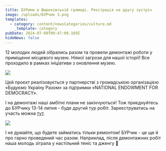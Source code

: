 ```yaml
---
title: БУРимо в Широківській громаді. Реєстрація на другу зустріч
image: /uploads/БУРчик 3.png
templates:
  - category: content/newsCategories/culture.md
    _template: category
pubDate: 2024-07-09T09:47:09.169Z
hideNews: false
---
```


12 молодих людей зібрались разом та провели демонтажі роботи у приміщенні місцевого музею. Ніякої загрози для нашої історії! Все проходило в рамках ініціативи з оновлення музею.

![](</uploads/бурчик 1.png>) 

Цей проєкт реалізовується у партнерстві з громадською організацією «Будуємо Україну Разом» за підтримки «NATIONAL ENDOWMENT FOR DEMOCRACY».

І на демонтажі наші амбітні плани не закінчуються! Тож приєднуйтесь до БУРчику 13-14 липня - буде другий тур робіт. Зареєструватись на участь можна [тут](< https://forms.gle/xgEi4NjQQP33Mu5C9> "Реєстрація на участь у БУР чику").

![](</uploads/бурчик 2.png>)

І не думайте, що будете займатись тільки ремонтом! БУРчик - це ще й про гарно проведений час разом. Наприклад, після демонтажних робіт наша молодь зіграла у настільний теніс та дженгу 🤗
